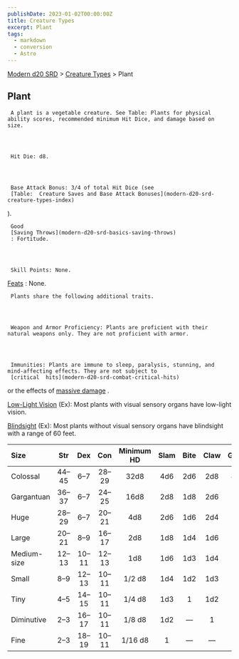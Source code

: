 ```yaml
---
publishDate: 2023-01-02T00:00:00Z
title: Creature Types
excerpt: Plant
tags:
  - markdown
  - conversion
  - Astro
---
```


[Modern d20 SRD](/#modernD20) > [Creature Types](modern-d20-srd-creature-types-index) > Plant

## Plant




     A plant is a vegetable creature. See Table: Plants for physical ability scores, recommended minimum Hit Dice, and damage based on size.




     Hit Die: d8.




     Base Attack Bonus: 3/4 of total Hit Dice (see
     [Table:  Creature Saves and Base Attack Bonuses](modern-d20-srd-creature-types-index)
).

     Good
     [Saving Throws](modern-d20-srd-basics-saving-throws)
     : Fortitude.




     Skill Points: None.

[Feats](modern-d20-srd-feats-index)
: None.

     Plants share the following additional traits.




     Weapon and Armor Proficiency: Plants are proficient with their natural weapons only. They are not proficient with armor.




     Immunities: Plants are immune to sleep, paralysis, stunning, and mind-affecting effects. They are not subject to
     [critical  hits](modern-d20-srd-combat-critical-hits)
or the effects of
[massive damage](modern-d20-srd-combat-death-dying-healing)
.

[Low-Light Vision](modern-d20-srd-special-abilities-low-light-vision)
(Ex): Most plants with visual sensory organs have low-light vision.

[Blindsight](modern-d20-srd-special-abilities-blindsight)
(Ex): Most plants without visual sensory organs have blindsight with a range of 60 feet.

| Size        | Str  | Dex  | Con  | Minimum HD | Slam | Bite | Claw | Gore |
| :---------- | :--: | :--: | :--: | :--------: | :--: | :--: | :--: | ---: |
| Colossal    | 44–45 |  6–7  | 28–29 |    32d8    | 4d6  | 2d6  | 2d8  |  4d6 |
| Gargantuan  | 36–37 |  6–7  | 24–25 |    16d8    | 2d8  | 1d8  | 2d6  |  2d8 |
| Huge        | 28–29 |  6–7  | 20–21 |    4d8     | 2d6  | 1d6  | 2d4  |  2d6 |
| Large       | 20–21 |  8–9  | 16–17 |    2d8     | 1d8  | 1d4  | 1d6  |  1d8 |
| Medium-size | 12–13 | 10–11 | 12–13 |    1d8     | 1d6  | 1d3  | 1d4  |  1d6 |
| Small       |  8–9  | 12–13 | 10–11 |   1/2 d8   | 1d4  | 1d2  | 1d3  |  1d4 |
| Tiny        |  4–5  | 14–15 | 10–11 |   1/4 d8   | 1d3  |  1   | 1d2  |  1d3 |
| Diminutive  |  2–3  | 16–17 | 10–11 |   1/8 d8   | 1d2  |   —   |  1   |  1d2 |
| Fine        |  2–3  | 18–19 | 10–11 |  1/16 d8   |  1   |   —   |   —   |    1 |

